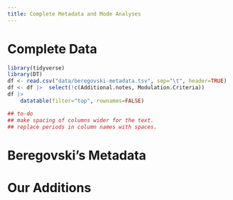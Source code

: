 ```yaml
---
title: Complete Metadata and Mode Analyses
---
```


# Complete Data
```r
library(tidyverse)
library(DT)
df <- read.csv("data/beregovski-metadata.tsv", sep="\t", header=TRUE)
df <- df |>  select(!c(Additional.notes, Modulation.Criteria))
df |>          
    datatable(filter="top", rownames=FALSE)

## to-do
## make spacing of columns wider for the text.
## replace periods in column names with spaces.

```

# Beregovski's Metadata

# Our Additions
